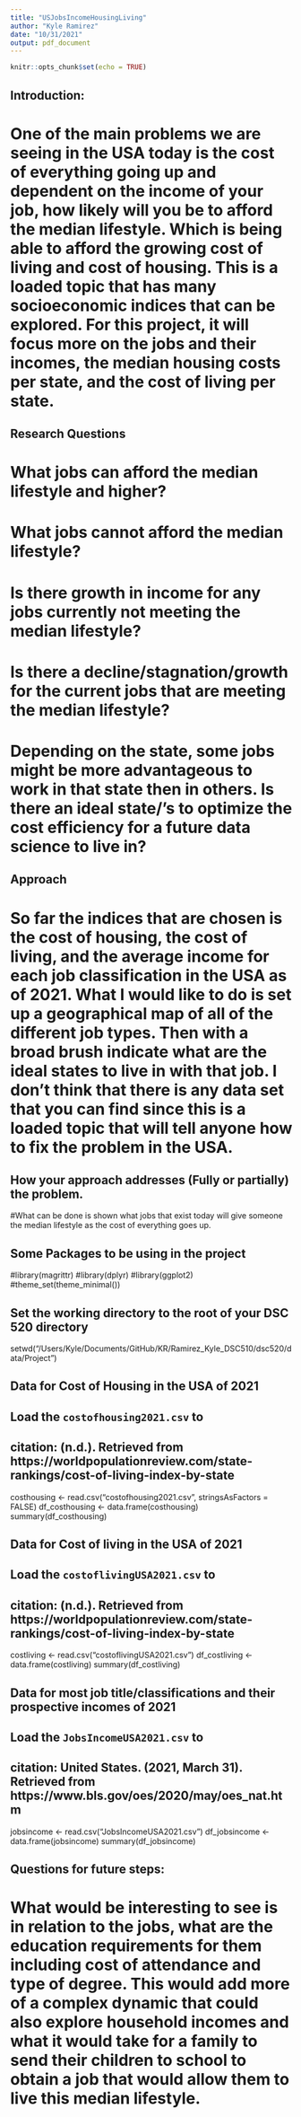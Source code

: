 ```yaml
---
title: "USJobsIncomeHousingLiving"
author: "Kyle Ramirez"
date: "10/31/2021"
output: pdf_document
---
```


```r
knitr::opts_chunk$set(echo = TRUE)
```

## Introduction:
# One of the main problems we are seeing in the USA today is the cost of everything going up and dependent on the income of your job, how likely will you be to afford the median lifestyle. Which is being able to afford the growing cost of living and cost of housing. This is a loaded topic that has many socioeconomic indices that can be explored. For this project, it will focus more on the jobs and their incomes, the median housing costs per state, and the cost of living per state.

## Research Questions
# What jobs can afford the median lifestyle and higher?
# What jobs cannot afford the median lifestyle?
# Is there growth in income for any jobs currently not meeting the median lifestyle?
# Is there a decline/stagnation/growth for the current jobs that are meeting the median lifestyle?
# Depending on the state, some jobs might be more advantageous to work in that state then in others. Is there an ideal state/'s to optimize the cost efficiency for a future data science to live in?

## Approach
# So far the indices that are chosen is the cost of housing, the cost of living, and the average income for each job classification in the USA as of 2021. What I would like to do is set up a geographical map of all of the different job types. Then with a broad brush indicate what are the ideal states to live in with that job. I don't think that there is any data set that you can find since this is a loaded topic that will tell anyone how to fix the problem in the USA.

## How your approach addresses (Fully or partially) the problem.
#What can be done is shown what jobs that exist today will give someone the median lifestyle as the cost of everything goes up.

## Some Packages to be using in the project
#library(magrittr)
#library(dplyr)
#library(ggplot2)
#theme_set(theme_minimal())

## Set the working directory to the root of your DSC 520 directory
setwd("/Users/Kyle/Documents/GitHub/KR/Ramirez_Kyle_DSC510/dsc520/data/Project")

## Data for Cost of Housing in the USA of 2021
## Load the `costofhousing2021.csv` to
## citation: (n.d.). Retrieved from https://worldpopulationreview.com/state-rankings/cost-of-living-index-by-state
costhousing <- read.csv("costofhousing2021.csv", stringsAsFactors = FALSE)
df_costhousing <- data.frame(costhousing) 
summary(df_costhousing)

## Data for Cost of living in the USA of 2021
## Load the `costoflivingUSA2021.csv` to
## citation: (n.d.). Retrieved from https://worldpopulationreview.com/state-rankings/cost-of-living-index-by-state
costliving <- read.csv("costoflivingUSA2021.csv")
df_costliving <- data.frame(costliving) 
summary(df_costliving)

## Data for most job title/classifications and their prospective incomes of 2021
## Load the `JobsIncomeUSA2021.csv` to
## citation: United States. (2021, March 31). Retrieved from https://www.bls.gov/oes/2020/may/oes_nat.htm
jobsincome <- read.csv("JobsIncomeUSA2021.csv")
df_jobsincome <- data.frame(jobsincome) 
summary(df_jobsincome)

## Questions for future steps:
# What would be interesting to see is in relation to the jobs, what are the education requirements for them including cost of attendance and type of degree. This would add more of a complex dynamic that could also explore household incomes and what it would take for a family to send their children to school to obtain a job that would allow them to live this median lifestyle.


